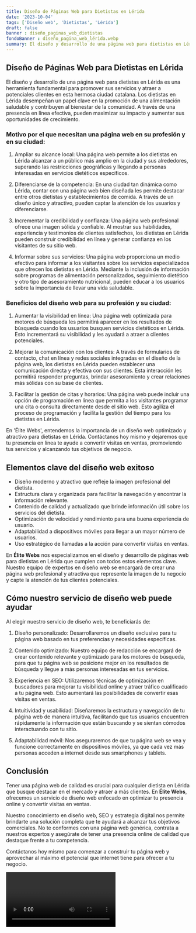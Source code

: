 ```yaml
---
title: Diseño de Páginas Web para Dietistas en Lérida
date: '2023-10-04'
tags: ['Diseño web', 'Dietistas', 'Lérida']
draft: false
banner : diseño_paginas_web_dietistas
fondoBanner : diseño_pagina_web_lérida.webp
summary: El diseño y desarrollo de una página web para dietistas en Lérida es una herramienta fundamental para promover sus servicios y atraer a potenciales clientes en esta hermosa ciudad catalana. Los dietistas en Lérida desempeñan un papel clave en la promoción de una alimentación saludable y contribuyen al bienestar de la comunidad. A través de una presencia en línea efectiva, pueden maximizar su impacto y aumentar sus oportunidades de crecimiento.
---
```


## **Diseño de Páginas Web para Dietistas en Lérida**

El diseño y desarrollo de una página web para dietistas en Lérida es una herramienta fundamental para promover sus servicios y atraer a potenciales clientes en esta hermosa ciudad catalana. Los dietistas en Lérida desempeñan un papel clave en la promoción de una alimentación saludable y contribuyen al bienestar de la comunidad. A través de una presencia en línea efectiva, pueden maximizar su impacto y aumentar sus oportunidades de crecimiento.

### Motivo por el que necesitan una página web en su profesión y en su ciudad:

1. Ampliar su alcance local: Una página web permite a los dietistas en Lérida alcanzar a un público más amplio en la ciudad y sus alrededores, superando las restricciones geográficas y llegando a personas interesadas en servicios dietéticos específicos.

2. Diferenciarse de la competencia: En una ciudad tan dinámica como Lérida, contar con una página web bien diseñada les permite destacar entre otros dietistas y establecimientos de comida. A través de un diseño único y atractivo, pueden captar la atención de los usuarios y diferenciarse.

3. Incrementar la credibilidad y confianza: Una página web profesional ofrece una imagen sólida y confiable. Al mostrar sus habilidades, experiencia y testimonios de clientes satisfechos, los dietistas en Lérida pueden construir credibilidad en línea y generar confianza en los visitantes de su sitio web.

4. Informar sobre sus servicios: Una página web proporciona un medio efectivo para informar a los visitantes sobre los servicios especializados que ofrecen los dietistas en Lérida. Mediante la inclusión de información sobre programas de alimentación personalizados, seguimiento dietético y otro tipo de asesoramiento nutricional, pueden educar a los usuarios sobre la importancia de llevar una vida saludable.

### Beneficios del diseño web para su profesión y su ciudad:

1. Aumentar la visibilidad en línea: Una página web optimizada para motores de búsqueda les permitirá aparecer en los resultados de búsqueda cuando los usuarios busquen servicios dietéticos en Lérida. Esto incrementará su visibilidad y les ayudará a atraer a clientes potenciales.

2. Mejorar la comunicación con los clientes: A través de formularios de contacto, chat en línea y redes sociales integradas en el diseño de la página web, los dietistas en Lérida pueden establecer una comunicación directa y efectiva con sus clientes. Esta interacción les permitirá responder preguntas, brindar asesoramiento y crear relaciones más sólidas con su base de clientes.

3. Facilitar la gestión de citas y horarios: Una página web puede incluir una opción de programación en línea que permita a los visitantes programar una cita o consulta directamente desde el sitio web. Esto agiliza el proceso de programación y facilita la gestión del tiempo para los dietistas en Lérida.

En 'Élite Webs', entendemos la importancia de un diseño web optimizado y atractivo para dietistas en Lérida. Contáctanos hoy mismo y dejaremos que tu presencia en línea te ayude a convertir visitas en ventas, promoviendo tus servicios y alcanzando tus objetivos de negocio.

<GifSeo />

<Cta />

## Elementos clave del diseño web exitoso

- Diseño moderno y atractivo que refleje la imagen profesional del dietista.
- Estructura clara y organizada para facilitar la navegación y encontrar la información relevante.
- Contenido de calidad y actualizado que brinde información útil sobre los servicios del dietista.
- Optimización de velocidad y rendimiento para una buena experiencia de usuario.
- Adaptabilidad a dispositivos móviles para llegar a un mayor número de usuarios.
- Uso estratégico de llamadas a la acción para convertir visitas en ventas.

En **Élite Webs** nos especializamos en el diseño y desarrollo de páginas web para dietistas en Lérida que cumplen con todos estos elementos clave. Nuestro equipo de expertos en diseño web se encargará de crear una página web profesional y atractiva que represente la imagen de tu negocio y capte la atención de tus clientes potenciales.

## Cómo nuestro servicio de diseño web puede ayudar

Al elegir nuestro servicio de diseño web, te beneficiarás de:

1. Diseño personalizado: Desarrollaremos un diseño exclusivo para tu página web basado en tus preferencias y necesidades específicas.

2. Contenido optimizado: Nuestro equipo de redacción se encargará de crear contenido relevante y optimizado para los motores de búsqueda, para que tu página web se posicione mejor en los resultados de búsqueda y llegue a más personas interesadas en tus servicios.

3. Experiencia en SEO: Utilizaremos técnicas de optimización en buscadores para mejorar tu visibilidad online y atraer tráfico cualificado a tu página web. Esto aumentará las posibilidades de convertir esas visitas en ventas.

4. Intuitividad y usabilidad: Diseñaremos la estructura y navegación de tu página web de manera intuitiva, facilitando que tus usuarios encuentren rápidamente la información que están buscando y se sientan cómodos interactuando con tu sitio.

5. Adaptabilidad móvil: Nos aseguraremos de que tu página web se vea y funcione correctamente en dispositivos móviles, ya que cada vez más personas acceden a internet desde sus smartphones y tablets.

## Conclusión

Tener una página web de calidad es crucial para cualquier dietista en Lérida que busque destacar en el mercado y atraer a más clientes. En **Élite Webs**, ofrecemos un servicio de diseño web enfocado en optimizar tu presencia online y convertir visitas en ventas.

Nuestro conocimiento en diseño web, SEO y estrategia digital nos permite brindarte una solución completa que te ayudará a alcanzar tus objetivos comerciales. No te conformes con una página web genérica, contrata a nuestros expertos y asegúrate de tener una presencia online de calidad que destaque frente a tu competencia.

Contáctanos hoy mismo para comenzar a construir tu página web y aprovechar al máximo el potencial que internet tiene para ofrecer a tu negocio.

<Video />

<CtaBot job='Dietistas' city='Lérida'/>

<Gmaps query='Lérida+españa+maps' />